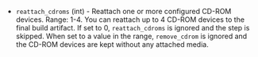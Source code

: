 <!-- Code generated from the comments of the ReattachCDRomConfig struct in builder/vsphere/common/step_reattach_cdrom.go; DO NOT EDIT MANUALLY -->

- `reattach_cdroms` (int) - Reattach one or more configured CD-ROM devices. Range: 1-4.
  You can reattach up to 4 CD-ROM devices to the final build artifact.
  If set to 0, `reattach_cdroms` is ignored and the step is skipped.
  When set to a value in the range, `remove_cdrom` is ignored and
  the CD-ROM devices are kept without any attached media.

<!-- End of code generated from the comments of the ReattachCDRomConfig struct in builder/vsphere/common/step_reattach_cdrom.go; -->
